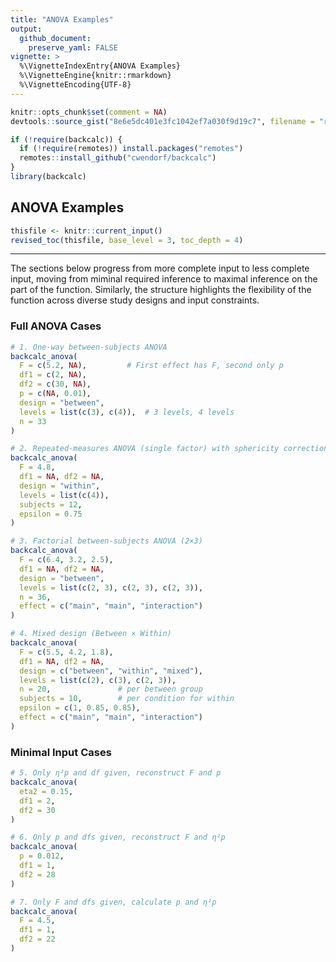 ```yaml
---
title: "ANOVA Examples"
output:
  github_document:
    preserve_yaml: FALSE
vignette: >
  %\VignetteIndexEntry{ANOVA Examples}
  %\VignetteEngine{knitr::rmarkdown}
  %\VignetteEncoding{UTF-8}
---
```


```r
knitr::opts_chunk$set(comment = NA)
devtools::source_gist("8e6e5dc401e3fc1042ef7a030f9d19c7", filename = "revised_toc.R")
```

```r
if (!require(backcalc)) {
  if (!require(remotes)) install.packages("remotes")
  remotes::install_github("cwendorf/backcalc")
}
library(backcalc)
```

## ANOVA Examples

```r
thisfile <- knitr::current_input()
revised_toc(thisfile, base_level = 3, toc_depth = 4)
```

---

The sections below progress from more complete input to less complete input, moving from miminal required inference to maximal inference on the part of the function. Similarly, the structure highlights the flexibility of the function across diverse study designs and input constraints.

### Full ANOVA Cases

```r
# 1. One-way between-subjects ANOVA
backcalc_anova(
  F = c(5.2, NA),         # First effect has F, second only p
  df1 = c(2, NA),
  df2 = c(30, NA),
  p = c(NA, 0.01),
  design = "between",
  levels = list(c(3), c(4)),  # 3 levels, 4 levels
  n = 33
)

# 2. Repeated-measures ANOVA (single factor) with sphericity correction
backcalc_anova(
  F = 4.8,
  df1 = NA, df2 = NA,
  design = "within",
  levels = list(c(4)),
  subjects = 12,
  epsilon = 0.75
)

# 3. Factorial between-subjects ANOVA (2×3)
backcalc_anova(
  F = c(6.4, 3.2, 2.5),
  df1 = NA, df2 = NA,
  design = "between",
  levels = list(c(2, 3), c(2, 3), c(2, 3)),
  n = 36,
  effect = c("main", "main", "interaction")
)

# 4. Mixed design (Between × Within)
backcalc_anova(
  F = c(5.5, 4.2, 1.8),
  df1 = NA, df2 = NA,
  design = c("between", "within", "mixed"),
  levels = list(c(2), c(3), c(2, 3)),
  n = 20,               # per between group
  subjects = 10,        # per condition for within
  epsilon = c(1, 0.85, 0.85),
  effect = c("main", "main", "interaction")
)
```

### Minimal Input Cases

```r
# 5. Only η²p and df given, reconstruct F and p
backcalc_anova(
  eta2 = 0.15,
  df1 = 2,
  df2 = 30
)

# 6. Only p and dfs given, reconstruct F and η²p
backcalc_anova(
  p = 0.012,
  df1 = 1,
  df2 = 28
)

# 7. Only F and dfs given, calculate p and η²p
backcalc_anova(
  F = 4.5,
  df1 = 1,
  df2 = 22
)
```
